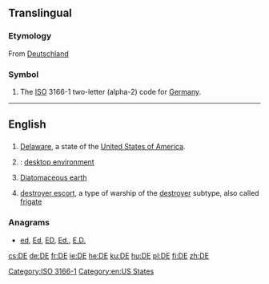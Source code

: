{{also|Appendix:Variations of "de"}}
==Translingual==

===Etymology===
From [[Deutschland]]
===Symbol===
{{head|mul|symbol}}
# The [[ISO]] 3166-1 two-letter (alpha-2) code for [[Germany]].

[[Category:ISO 3166-1]]
----

==English==

==={{abbreviation-old|en}}===
{{head|en}}

# [[Delaware]], a state of the [[United States of America]].
# {{context|computing|lang=en}}: [[desktop environment]]
# [[w:Diatomaceous earth|Diatomaceous earth]]
# {{context|US|navy|lang=en}} [[destroyer escort]], a type of warship of the [[destroyer]] subtype, also called [[frigate]]

===Anagrams===
* [[ed#English|ed]], [[Ed#English|Ed]], [[ED#English|ED]], [[Ed.#English|Ed.]], [[E.D.#English|E.D.]]
[[Category:en:US States]]

[[cs:DE]]
[[de:DE]]
[[fr:DE]]
[[ie:DE]]
[[he:DE]]
[[ku:DE]]
[[hu:DE]]
[[pl:DE]]
[[fi:DE]]
[[zh:DE]]